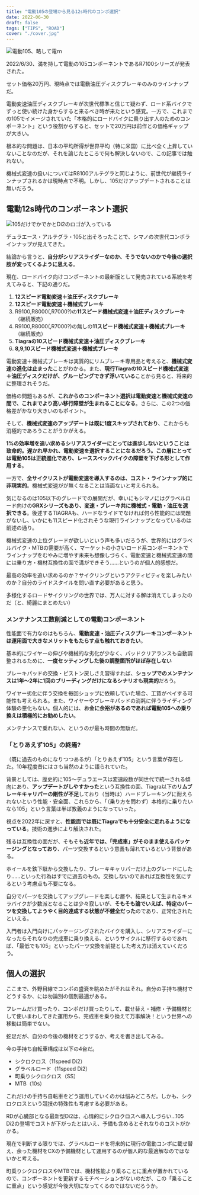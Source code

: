 ```yaml
---
title: "電動105の登場から見る12s時代のコンポ選択"
date: 2022-06-30
draft: false
tags: ["TIPS", "ROAD"]
cover: "./cover.jpg"
---
```


![電動105、略して電ｍ](./cover.jpg)

2022/6/30、満を持して電動の105コンポーネントであるR7100シリーズが発表された。

セット価格20万円、現時点では電動油圧ディスクブレーキのみのラインナップだ。

<LinkCard
  url="https://paypaymall.yahoo.co.jp/store/crowngears/item/2717014197234/"
  linkUrl="https://ck.jp.ap.valuecommerce.com/servlet/referral?sid=3171302&pid=887657037&vc_url=https%3A%2F%2Fpaypaymall.yahoo.co.jp%2Fstore%2Fcrowngears%2Fitem%2F2717014197234%2F"
/>

電動変速油圧ディスクブレーキが次世代標準と信じて疑わず、ロード系バイクでずっと使い続けた身からすると来るべき時が来たという感覚。一方で、これまでの105でイメージされていた「本格的にロードバイクに乗り出す人のためのコンポーネント」という役割からすると、セットで20万円は前作との価格ギャップが大きい。

根本的な問題は、日本の平均所得が世界平均（特に米国）に比べ全く上昇していないことなのだが、それを論じたところで何も解決しないので、この記事では触れない。

機械式変速の扱いについてはR8100アルテグラと同じように、前世代が継続ラインナップされるかは現時点で不明。しかし、105だけアップデートされることは無いだろう。

<LinkCard url="https://blog.gensobunya.net/post/2021/09/compatibility_R9200-R8100/" />

## 電動12s時代のコンポーネント選択

![105だけでかでかとDi2のロゴが入っている](./lineup.jpg)

デュラエース・アルテグラ・105と出そろったことで、シマノの次世代コンポラインナップが見えてきた。

結論から言うと、**自分がシリアスライダーなのか、そうでないのかで今後の選択肢が変ってくるように思える**。

現在、ロードバイク向けコンポーネントの最新版として発売されている系統を考えてみると、下記の通りだ。

1. **12スピード電動変速＋油圧ディスクブレーキ**
1. **12スピード電動変速＋機械式ブレーキ**
1. R9100,R8000(,R7000?)の**11スピード機械式変速＋油圧ディスクブレーキ**（継続販売）
1. R9100,R8000(,R7000?)の無しの**11スピード機械式変速＋機械式ブレーキ**（継続販売）
1. **Tiagraの10スピード機械式変速＋油圧ディスクブレーキ**
1. **8,9,10スピード機械式変速＋機械式ブレーキ**

電動変速＋機械式ブレーキは実質的にリムブレーキ専用品と考えると、**機械式変速の進化は止まった**ことがわかる。また、**現行Tiagraの10スピード機械式変速＋油圧ディスクだけが、グルーピングできず浮いている**ことから見ると、将来的に整理されそうだ。

価格の問題もあるが、**これからのコンポーネント選択は電動変速と機械式変速の間で、これまでより高い移行障壁が生まれることになる**。さらに、この2つの価格差がかなり大きいのもポイント。

そして、**機械式変速のアップデートは既に1度スキップされており**、これからも消極的であろうことがうかがえる。

**1%の効率増を追い求めるシリアスライダーにとっては進歩しないということは致命的。**遅かれ早かれ、電動変速を選択することになるだろう**。この層にとっては電動105は正統進化であり、レーススペックバイクの障壁を下げる形として作用する**。

一方で、**全サイクリストが電動変速を導入するのは、コスト・ラインナップ的に非現実的**。機械式変速がが無くなることは当面ないと考えられる。

気になるのは105以下のグレードでの展開だが、幸いにもシマノにはグラベルロード向けの**GRXシリーズもあり、変速・ブレーキ共に機械式・電動・油圧を選択できる**。後述するTIAGRAも、ハードなライドでなければ何ら性能的には問題がないし、いかにも11スピード化されそうな現行ラインナップとなっているのは前述の通り。

機械式変速の上位グレードが欲しいという声も多いだろうが、世界的にはグラベルバイク・MTBの需要が高く、マーケットの小さいロード系コンポーネントでラインナップをむやみに増やす未来も想像しづらく、電動変速と機械式変速の間には乗り方・機材互換性の面で溝ができそう……というのが個人的感想だ。

最高の効率を追い求めるのか？サイクリングというアクティビティを楽しみたいのか？自分のライドスタイルを問い直す必要があると思う。

多様化するロードサイクリングの世界では、万人に対する解は消えてしまったのだ（と、綺麗にまとめたい）

### メンテナンス工数削減としての電動コンポーネント

性能面で有力なのはもちろん、**電動変速・油圧ディスクブレーキコンポーネントは運用面で大きなメリットをもたらす点も触れておきたい**。

基本的にワイヤーの伸びや機械的な劣化が少なく、パッドクリアランスも自動調整されるために、**一度セッティングした後の調整箇所がほぼ存在しない**

ブレーキパッドの交換・ピストン戻しさえ習得すれば、**ショップでのメンテナンスは1年～2年に1回のブリーディングだけになるシナリオも現実的**だろう。

ワイヤー劣化に伴う交換を毎回ショップに依頼していた場合、工賃がペイする可能性も考えられる。また、ワイヤーやブレーキパッドの消耗に伴うライディング体験の悪化もない。個人的には、**お金に余裕があるのであれば電動105への乗り換えは積極的にお勧めしたい**。

メンテナンスで乗れない、というのが最も時間の無駄だ。

### 「とりあえず105」の終焉?

（既に過去のものになりつつあるが）「とりあえず105」という言葉が存在した。10年程度昔にはさも当然のように語られていた。

背景としては、歴史的に105～デュラエースは変速段数が同世代で統一される傾向にあり、**アップデートがしやすかった**という互換性の面、Tiagra以下の**リムブレーキキャリパーの剛性が不足**しており（当時は）ハードブレーキングに耐えられないという性能・安全面、これらから、「（乗り方を問わず）本格的に乗りたいなら105」という言葉は半ば教義のようになっていった。

視点を2022年に戻すと、**性能面では既にTiagraでも十分安全に走れるようになっている**。技術の進歩により解決された。

残るは互換性の面だが、そもそも**近年では、「完成車」がそのまま使えるパッケージングとなっており**、パーツ交換するという意義も薄れているという背景がある。

ホイールを鉄下駄から交換したり、ブレーキキャリパーだけ上のグレードにしたり……といった行為はすでに過去のもの。交換しないのであれば互換性を気にするという考慮点も不要になる。

自分でパーツを交換してアップグレードを楽しむ層や、結果として生まれるキメラバイクが少数派となることは少々寂しいが、**そもそも論でいえば、特定のパーツを交換してようやく目的達成する状態が不健全だった**のであり、正常化されたといえる。

入門者は入門向けにパッケージングされたバイクを購入し、シリアスライダーになったらそれなりの完成車に乗り換える、というサイクルに移行するのであれば、「最低でも105」といったパーツ交換を前提とした考え方は消えていくだろう。

## 個人の選択

ここまで、外野目線でコンポの盛衰を眺めたがそれはそれ。自分の手持ち機材でどうするか、には勿論別の個別最適がある。

フレームだけ買ったり、コンポだけ買ったりして、載せ替え・補修・予備機材として使いまわしてきた運用から、完成車を乗り換えて万事解決！という世界への移動は簡単でない。

蛇足だが、自分の今後の機材をどうするか、考えを書き出してみる。

今の手持ち自転車構成は以下の4台だ。

- シクロクロス（11speed Di2）
- グラベルロード（11speed Di2）
- 町乗りシクロクロス（SS）
- MTB（10s）

これだけの手持ち自転車をどう運用していくのかは悩みどころだ。しかも、シクロクロスという競技の特殊性も考慮する必要がある。

RDが心臓部となる最新型Di2は、心情的にシクロクロスへ導入しづらい…105 Di2の登場でコストが下がったとはいえ、予備も含めるとそれなりのコストがかかる。

現在で判断する限りでは、グラベルロードを将来的に現行の電動コンポに載せ替え、余った機材をCXの予備機材として運用するのが個人的な最適解なのではないかと考える。

町乗りシクロクロスやMTBでは、機材性能より乗ることに重点が置かれているので、コンポーネントを更新するモチベーションがないのだが、この「乗ることに重点」という感覚が今後大切になってくるのではないだろうか。

<LinkCard
  url="https://paypaymall.yahoo.co.jp/store/crowngears/item/2717014197234/"
  linkUrl="https://ck.jp.ap.valuecommerce.com/servlet/referral?sid=3171302&pid=887657037&vc_url=https%3A%2F%2Fpaypaymall.yahoo.co.jp%2Fstore%2Fcrowngears%2Fitem%2F2717014197234%2F"
/>
